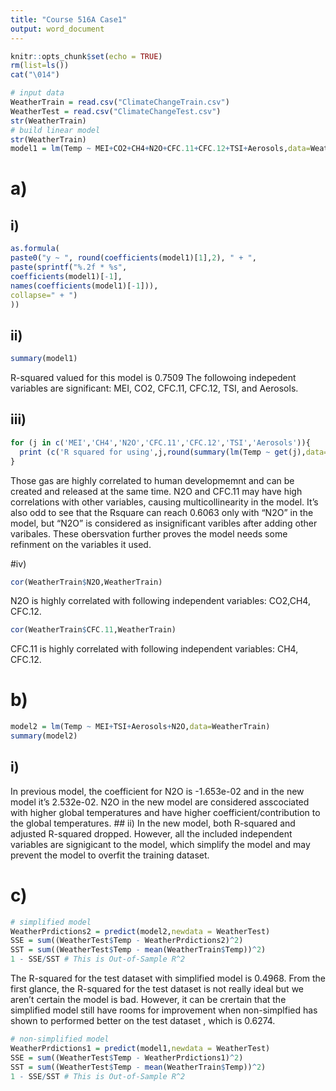 ```yaml
---
title: "Course 516A Case1"
output: word_document
---
```


```r
knitr::opts_chunk$set(echo = TRUE)
rm(list=ls())
cat("\014")
```

```r
# input data
WeatherTrain = read.csv("ClimateChangeTrain.csv")
WeatherTest = read.csv("ClimateChangeTest.csv") 
str(WeatherTrain)
# build linear model
str(WeatherTrain)
model1 = lm(Temp ~ MEI+CO2+CH4+N2O+CFC.11+CFC.12+TSI+Aerosols,data=WeatherTrain)
```
# a)
##  i)
```r
as.formula(
paste0("y ~ ", round(coefficients(model1)[1],2), " + ",
paste(sprintf("%.2f * %s",
coefficients(model1)[-1],
names(coefficients(model1)[-1])),
collapse=" + ")
)) 
```
##  ii)
```r
summary(model1)
```
R-squared valued for this model is 0.7509
The followoing indepedent variables are significant: MEI, CO2, CFC.11, CFC.12, TSI, and Aerosols.

## iii)

```r
for (j in c('MEI','CH4','N2O','CFC.11','CFC.12','TSI','Aerosols')){
  print (c('R squared for using',j,round(summary(lm(Temp ~ get(j),data=WeatherTrain))$r.squared,4) ))
}
```
Those gas are highly correlated to human developmemnt and can be created and released at the same time. N2O and CFC.11 may have high correlations with other variables, causing multicollinearity in the model. 
It's also odd to see that the Rsquare can reach 0.6063 only with "N2O" in the model, but "N2O" is considered as insignificant varibles after adding other varibales. These obersvation further proves the model needs some refinment on the variables it used. 

#iv)

```r
cor(WeatherTrain$N2O,WeatherTrain)
```
N2O is highly correlated with following independent variables: CO2,CH4, CFC.12.

```r
cor(WeatherTrain$CFC.11,WeatherTrain)
```
CFC.11 is highly correlated with following independent variables: CH4, CFC.12.

# b)
```r
model2 = lm(Temp ~ MEI+TSI+Aerosols+N2O,data=WeatherTrain)
summary(model2)
```
## i)
In previous model, the coefficient for N2O is -1.653e-02 and in the new model it's 2.532e-02. N2O in the new model are considered asscociated with higher global temperatures and have higher coefficient/contribution to the global temperatures.
## ii)
In the new model, both R-squared and adjusted R-squared dropped. However, all the included independent variables are signigicant to the model, which simplify the model and may prevent the model to overfit the training dataset.

# c)
```r
# simplified model
WeatherPrdictions2 = predict(model2,newdata = WeatherTest)
SSE = sum((WeatherTest$Temp - WeatherPrdictions2)^2)
SST = sum((WeatherTest$Temp - mean(WeatherTrain$Temp))^2)
1 - SSE/SST # This is Out-of-Sample R^2
```
The R-squared for the test dataset with simplified model is 0.4968. From the first glance, the R-squared for the test dataset is not really ideal but we aren't certain the model is bad. However, it can be crertain that the simplified model still have rooms for improvement when non-simplfied has shown to performed better on the test dataset , which is 0.6274.

```r
# non-simplified model
WeatherPrdictions1 = predict(model1,newdata = WeatherTest)
SSE = sum((WeatherTest$Temp - WeatherPrdictions1)^2)
SST = sum((WeatherTest$Temp - mean(WeatherTrain$Temp))^2)
1 - SSE/SST # This is Out-of-Sample R^2
```

